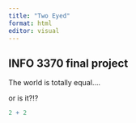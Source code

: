 ```yaml
---
title: "Two Eyed"
format: html
editor: visual
---
```


## INFO 3370 final project

The world is totally equal....

or is it?!?

```r

2 + 2
```
